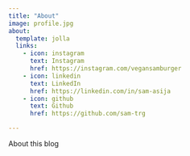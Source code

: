 ```yaml
---
title: "About"
image: profile.jpg
about:
  template: jolla
  links:
    - icon: instagram
      text: Instagram
      href: https://instagram.com/vegansamburger
    - icon: linkedin
      text: LinkedIn
      href: https://linkedin.com/in/sam-asija
    - icon: github
      text: Github
      href: https://github.com/sam-trg

---
```


About this blog
